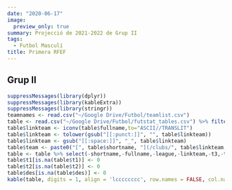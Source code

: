 ```yaml
---
date: "2020-06-17"
image:
  preview_only: true
summary: Projecció de 2021-2022 de Grup II
tags:
  - Futbol Masculí
title: Primera RFEF
---
```

## Grup II
```r
suppressMessages(library(dplyr))
suppressMessages(library(kableExtra))
suppressMessages(library(stringr))
teamnames <- read.csv("~/Google Drive/Futbol/teamlist.csv")
table <- read.csv("~/Google Drive/Futbol/futstat_tables.csv") %>% filter(league == 'primera_division_rfef_2') %>% left_join(teamnames, by = "team") %>% arrange(rank) %>% mutate(league = str_sub(league,1,-3))
table$linkteam <- iconv(table$fullname,to="ASCII//TRANSLIT")
table$linkteam <- tolower(gsub("[[:punct:]]", "", table$linkteam))
table$linkteam <- gsub("[[:space:]]", "_", table$linkteam)
table$team <- paste0("[", table$shortname, "](/clubs/", table$linkteam,"_",table$league,")")
table <- table %>% select(-shortname,-fullname,-league,-linkteam,-t3,-t4)
table$t1[is.na(table$t1)] <- 0
table$t2[is.na(table$t2)] <- 0
table$des[is.na(table$des)] <- 0
kable(table, digits = 1, align = 'lcccccccc', row.names = FALSE, col.names = c('Club', 'Class.', 'Punts', 'Ascens', 'Playoff', 'Descens', 'Favor', 'Contra', 'Qualitat')) %>% add_header_above(c('Projecció de la Classificació' = 1, 'Mitjana' = 2, 'Probabilitat (%)' = 3, 'xGols' = 3)) %>% column_spec(1, bold = T) %>% column_spec(3, border_right = T) %>% column_spec(6, border_right = T)
```